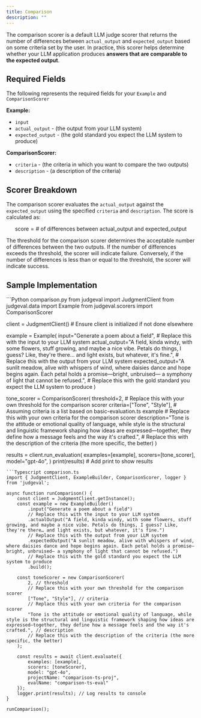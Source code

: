 ```yaml
---
title: Comparison
description: ""
---
```


The comparison scorer is a default LLM judge scorer that returns the number of differences between `actual_output` and `expected_output` based on some criteria set by the user.
In practice, this scorer helps determine whether your LLM application produces **answers that are comparable to the expected output**.

## Required Fields

The following represents the required fields for your `Example` and `ComparisonScorer`

**Example:**
- `input`
- `actual_output` - (the output from your LLM system)
- `expected_output` - (the gold standard you expect the LLM system to produce)

**ComparisonScorer:**
- `criteria` - (the criteria in which you want to compare the two outputs)
- `description` - (a description of the criteria)

## Scorer Breakdown

The comparison scorer evaluates the `actual_output` against the `expected_output` using the specified `criteria` and `description`. The score is calculated as:

$$
\text{score} = \# \text{ of differences between } \text{actual\_output} \text{ and } \text{expected\_output}
$$

The threshold for the comparison scorer determines the acceptable number of differences between the two outputs. If the number of differences exceeds the threshold, the scorer will indicate failure. Conversely, if the number of differences is less than or equal to the threshold, the scorer will indicate success.

## Sample Implementation

<CodeGroup>
```Python comparison.py
from judgeval import JudgmentClient
from judgeval.data import Example
from judgeval.scorers import ComparisonScorer

client = JudgmentClient() # Ensure client is initialized if not done elsewhere

example = Example(
    input="Generate a poem about a field",
    # Replace this with the input to your LLM system
    actual_output="A field, kinda windy, with some flowers, stuff growing, and maybe a nice vibe. Petals do things, I guess? Like, they're there… and light exists, but whatever, it's fine.",
    # Replace this with the output from your LLM system
    expected_output="A sunlit meadow, alive with whispers of wind, where daisies dance and hope begins again. Each petal holds a promise—bright, unbruised— a symphony of light that cannot be refused.",
    # Replace this with the gold standard you expect the LLM system to produce
)

tone_scorer = ComparisonScorer(
    threshold=2,
    # Replace this with your own threshold for the comparison scorer
    criteria=["Tone", "Style"], # Assuming criteria is a list based on basic-evaluation.ts example
    # Replace this with your own criteria for the comparison scorer
    description="Tone is the attitude or emotional quality of language, while style is the structural and linguistic framework shaping how ideas are expressed—together, they define how a message feels and the way it's crafted.",
    # Replace this with the description of the criteria (the more specific, the better)
)

results = client.run_evaluation(
    examples=[example],
    scorers=[tone_scorer],
    model="gpt-4o",
)
print(results) # Add print to show results
```
```Typescript comparison.ts
import { JudgmentClient, ExampleBuilder, ComparisonScorer, logger } from 'judgeval';

async function runComparison() {
    const client = JudgmentClient.getInstance();
    const example = new ExampleBuilder()
        .input("Generate a poem about a field")
        // Replace this with the input to your LLM system
        .actualOutput("A field, kinda windy, with some flowers, stuff growing, and maybe a nice vibe. Petals do things, I guess? Like, they're there… and light exists, but whatever, it's fine.")
        // Replace this with the output from your LLM system
        .expectedOutput("A sunlit meadow, alive with whispers of wind, where daisies dance and hope begins again. Each petal holds a promise—bright, unbruised— a symphony of light that cannot be refused.")
        // Replace this with the gold standard you expect the LLM system to produce
        .build();

    const toneScorer = new ComparisonScorer(
        2, // threshold
        // Replace this with your own threshold for the comparison scorer
        ["Tone", "Style"], // criteria
        // Replace this with your own criteria for the comparison scorer
        "Tone is the attitude or emotional quality of language, while style is the structural and linguistic framework shaping how ideas are expressed—together, they define how a message feels and the way it's crafted.", // description
        // Replace this with the description of the criteria (the more specific, the better)
    );

    const results = await client.evaluate({
        examples: [example],
        scorers: [toneScorer],
        model: "gpt-4o",
        projectName: "comparison-ts-proj",
        evalName: "comparison-ts-eval"
    });
    logger.print(results); // Log results to console
}

runComparison();
```
</CodeGroup>